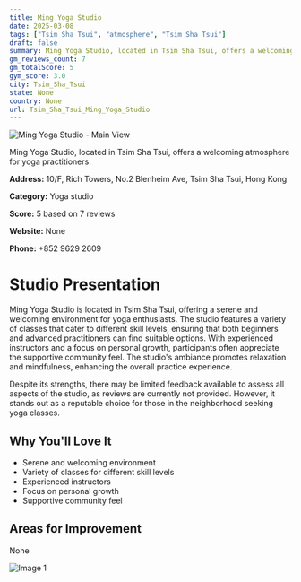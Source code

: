 ```yaml
---
title: Ming Yoga Studio
date: 2025-03-08
tags: ["Tsim Sha Tsui", "atmosphere", "Tsim Sha Tsui"]  
draft: false
summary: Ming Yoga Studio, located in Tsim Sha Tsui, offers a welcoming atmosphere for yoga practitioners.
gm_reviews_count: 7
gm_totalScore: 5
gym_score: 3.0
city: Tsim_Sha_Tsui
state: None
country: None
url: Tsim_Sha_Tsui_Ming_Yoga_Studio
---
```


<div className="aspect-[16/9] relative my-8">
  <img 
    src="https://lh5.googleusercontent.com/p/AF1QipOAYFCAfuewPpk-YT79PeBPynNIRol3v-6pPgwi=w1920-h1080-k-no"
    alt="Ming Yoga Studio - Main View"
    className="object-cover absolute inset-0 w-full h-full rounded-lg"
  />
</div>

Ming Yoga Studio, located in Tsim Sha Tsui, offers a welcoming atmosphere for yoga practitioners.

**Address:** 10/F, Rich Towers, No.2 Blenheim Ave, Tsim Sha Tsui, Hong Kong

**Category:** Yoga studio

**Score:** 5 based on 7 reviews

**Website:** None

**Phone:** +852 9629 2609

# Studio Presentation

Ming Yoga Studio is located in Tsim Sha Tsui, offering a serene and welcoming environment for yoga enthusiasts. The studio features a variety of classes that cater to different skill levels, ensuring that both beginners and advanced practitioners can find suitable options. With experienced instructors and a focus on personal growth, participants often appreciate the supportive community feel. The studio's ambiance promotes relaxation and mindfulness, enhancing the overall practice experience.

Despite its strengths, there may be limited feedback available to assess all aspects of the studio, as reviews are currently not provided. However, it stands out as a reputable choice for those in the neighborhood seeking yoga classes.

## Why You'll Love It

- Serene and welcoming environment
- Variety of classes for different skill levels
- Experienced instructors
- Focus on personal growth
- Supportive community feel

## Areas for Improvement

None

<div className="grid grid-cols-1 xl:grid-cols-2 gap-4 my-8">
<div className="aspect-[4/3] relative"><img src="https://streetviewpixels-pa.googleapis.com/v1/thumbnail?panoid=yjKhzkF5TLac80qBaNXv4Q&cb_client=maps_sv.tactile.gps&w=203&h=100&yaw=285.46487&pitch=0&thumbfov=100" alt="Image 1" className="object-cover absolute inset-0 w-full h-full rounded-lg" /></div>
</div>